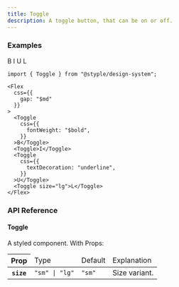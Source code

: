 ```yaml
---
title: Toggle
description: A toggle button, that can be on or off.
---
```


### Examples

<Preview>
  <Flex
    css={{
      gap: "$md"
    }}
  >  
    <Toggle
      css={{
        fontWeight: "$bold",
      }}
    >B</Toggle>
    <Toggle>I</Toggle>
    <Toggle
      css={{
        textDecoration: "underline",
      }}
    >U</Toggle>
    <Toggle size="lg">L</Toggle>
  </Flex>
</Preview>

```tsx outline=true
import { Toggle } from "@styple/design-system";

<Flex
  css={{
    gap: "$md"
  }}
>  
  <Toggle
    css={{
      fontWeight: "$bold",
    }}
  >B</Toggle>
  <Toggle>I</Toggle>
  <Toggle
    css={{
      textDecoration: "underline",
    }}
  >U</Toggle>
  <Toggle size="lg">L</Toggle>
</Flex>
```

### API Reference

#### Toggle

A styled component. With Props: 

<Table>
  <Thead>
    <Tr>
      <Th>Prop</Th>
      <Td>Type</Td>
      <Td>Default</Td>
      <Td>Explanation</Td>
    </Tr>
  </Thead>
  <Tbody>
    <Tr>
      <Th>
        <Code>size</Code>
      </Th>
      <Td>
        <Code color="normal">"sm" | "lg"</Code>
      </Td>
      <Td><Code color="normal">"sm"</Code></Td>
      <Td><Text>Size variant.</Text></Td>
    </Tr>
  </Tbody>
</Table>
